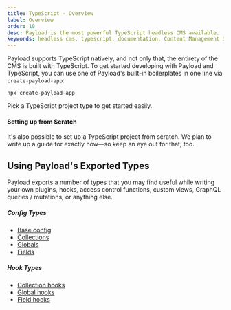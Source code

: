 ```yaml
---
title: TypeScript - Overview
label: Overview
order: 10
desc: Payload is the most powerful TypeScript headless CMS available.
keywords: headless cms, typescript, documentation, Content Management System, cms, headless, javascript, node, react, express
---
```


Payload supports TypeScript natively, and not only that, the entirety of the CMS is built with TypeScript. To get started developing with Payload and TypeScript, you can use one of Payload's built-in boilerplates in one line via `create-payload-app`:

```
npx create-payload-app
```

Pick a TypeScript project type to get started easily.

#### Setting up from Scratch

It's also possible to set up a TypeScript project from scratch. We plan to write up a guide for exactly how—so keep an eye out for that, too.

## Using Payload's Exported Types

Payload exports a number of types that you may find useful while writing your own plugins, hooks, access control functions, custom views, GraphQL queries / mutations, or anything else.

##### Config Types

- [Base config](/docs/configuration/overview#typescript)
- [Collections](/docs/configuration/collections#typescript)
- [Globals](/docs/configuration/globals#typescript)
- [Fields](/docs/fields/overview#typescript)

##### Hook Types

- [Collection hooks](/docs/hooks/collections#typescript)
- [Global hooks](/docs/hooks/globals#typescript)
- [Field hooks](/docs/hooks/fields#typescript)

